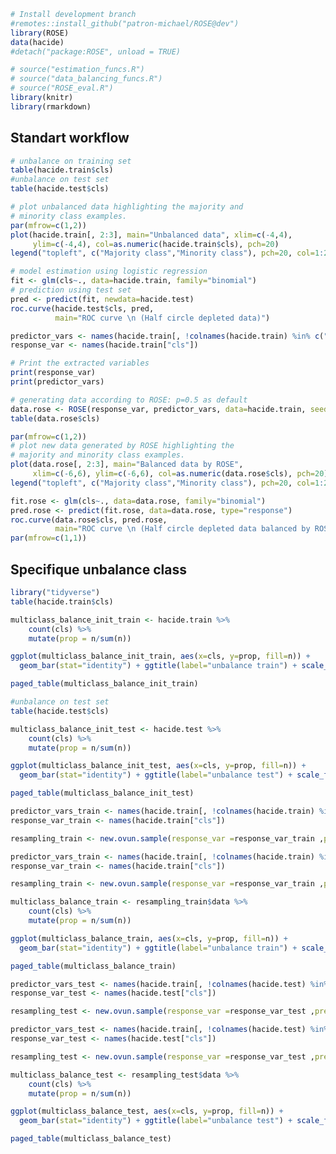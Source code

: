 ```r
# Install development branch
#remotes::install_github("patron-michael/ROSE@dev")
library(ROSE)
data(hacide)
#detach("package:ROSE", unload = TRUE)

# source("estimation_funcs.R")
# source("data_balancing_funcs.R")
# source("ROSE_eval.R")
library(knitr)
library(rmarkdown)
```

## Standart workflow

```r
# unbalance on training set
table(hacide.train$cls)
#unbalance on test set
table(hacide.test$cls)

# plot unbalanced data highlighting the majority and 
# minority class examples.
par(mfrow=c(1,2))
plot(hacide.train[, 2:3], main="Unbalanced data", xlim=c(-4,4),
     ylim=c(-4,4), col=as.numeric(hacide.train$cls), pch=20)
legend("topleft", c("Majority class","Minority class"), pch=20, col=1:2)

# model estimation using logistic regression
fit <- glm(cls~., data=hacide.train, family="binomial")
# prediction using test set
pred <- predict(fit, newdata=hacide.test)
roc.curve(hacide.test$cls, pred,
          main="ROC curve \n (Half circle depleted data)")

predictor_vars <- names(hacide.train[, !colnames(hacide.train) %in% c("cls")])
response_var <- names(hacide.train["cls"])

# Print the extracted variables
print(response_var)
print(predictor_vars)

# generating data according to ROSE: p=0.5 as default
data.rose <- ROSE(response_var, predictor_vars, data=hacide.train, seed=3)$data
table(data.rose$cls)

par(mfrow=c(1,2))
# plot new data generated by ROSE highlighting the 
# majority and minority class examples.
plot(data.rose[, 2:3], main="Balanced data by ROSE",
     xlim=c(-6,6), ylim=c(-6,6), col=as.numeric(data.rose$cls), pch=20)
legend("topleft", c("Majority class","Minority class"), pch=20, col=1:2)

fit.rose <- glm(cls~., data=data.rose, family="binomial")
pred.rose <- predict(fit.rose, data=data.rose, type="response")
roc.curve(data.rose$cls, pred.rose, 
          main="ROC curve \n (Half circle depleted data balanced by ROSE)")
par(mfrow=c(1,1))

```
## Specifique unbalance class

```r
library("tidyverse")
table(hacide.train$cls)

multiclass_balance_init_train <- hacide.train %>%
    count(cls) %>%
    mutate(prop = n/sum(n))

ggplot(multiclass_balance_init_train, aes(x=cls, y=prop, fill=n)) +
  geom_bar(stat="identity") + ggtitle(label="unbalance train") + scale_fill_continuous(name = "number of elements")

paged_table(multiclass_balance_init_train)
```

```r
#unbalance on test set
table(hacide.test$cls)

multiclass_balance_init_test <- hacide.test %>%
    count(cls) %>%
    mutate(prop = n/sum(n))

ggplot(multiclass_balance_init_test, aes(x=cls, y=prop, fill=n)) +
  geom_bar(stat="identity") + ggtitle(label="unbalance test") + scale_fill_continuous(name = "number of elements")

paged_table(multiclass_balance_init_test)
```

```r
predictor_vars_train <- names(hacide.train[, !colnames(hacide.train) %in% c("cls")])
response_var_train <- names(hacide.train["cls"])

resampling_train <- new.ovun.sample(response_var =response_var_train ,predictor_vars =predictor_vars_train ,data=hacide.train, method = "both")
```

```r

predictor_vars_train <- names(hacide.train[, !colnames(hacide.train) %in% c("cls")])
response_var_train <- names(hacide.train["cls"])

resampling_train <- new.ovun.sample(response_var =response_var_train ,predictor_vars =predictor_vars_train ,data=hacide.train, method = "both")

multiclass_balance_train <- resampling_train$data %>%
    count(cls) %>%
    mutate(prop = n/sum(n))

ggplot(multiclass_balance_train, aes(x=cls, y=prop, fill=n)) +
  geom_bar(stat="identity") + ggtitle(label="unbalance train") + scale_fill_continuous(name = "number of elements")

paged_table(multiclass_balance_train)
```

```r
predictor_vars_test <- names(hacide.train[, !colnames(hacide.test) %in% c("cls")])
response_var_test <- names(hacide.test["cls"])

resampling_test <- new.ovun.sample(response_var =response_var_test ,predictor_vars =predictor_vars_test ,data=hacide.test, method = "both")
```


```r
predictor_vars_test <- names(hacide.train[, !colnames(hacide.test) %in% c("cls")])
response_var_test <- names(hacide.test["cls"])

resampling_test <- new.ovun.sample(response_var =response_var_test ,predictor_vars =predictor_vars_test ,data=hacide.test, method = "both")

multiclass_balance_test <- resampling_test$data %>%
    count(cls) %>%
    mutate(prop = n/sum(n))

ggplot(multiclass_balance_test, aes(x=cls, y=prop, fill=n)) +
  geom_bar(stat="identity") + ggtitle(label="unbalance test") + scale_fill_continuous(name = "number of elements")

paged_table(multiclass_balance_test)
```